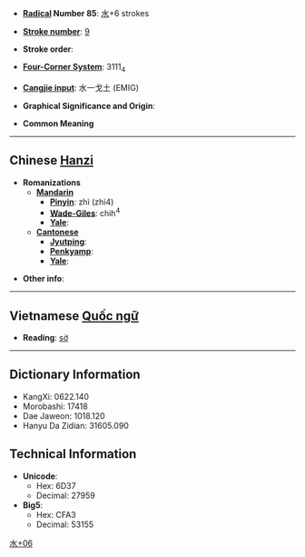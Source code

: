 * '''[[Wiktionary:Chinese radical index| Radical]] Number 85''': [[Wiktionary:Chinese radical index 水|水]]+6 strokes

* '''[[Wiktionary:Chinese total strokes index|Stroke number]]''': [[Wiktionary:Chinese total strokes index 9|9]]

* '''Stroke order''': 

* '''[[Wiktionary:Chinese four corner index|Four-Corner System]]''': 3111<sub>4</sub>

* '''[[Wiktionary:Chinese Cangjie index|Cangjie input]]''': 水一戈土 (EMIG)

* '''Graphical Significance and Origin''': 

* '''Common Meaning''' [[Category:CJKV Character articles lacking a common meaning|水+06]]

----

== Chinese [[Hanzi]] ==

* '''Romanizations'''
** '''[[Mandarin]]'''
*** '''[[Pinyin]]''': zhì (zhi4)
*** '''[[Wade-Giles]]''': chih<sup>4</sup>
*** '''[[Yale]]''': 
** '''[[Cantonese]]'''
*** '''[[Jyutping]]''':
*** '''[[Penkyamp]]''': 
*** '''[[Yale]]''': 

* '''Other info''': 

----

== Vietnamese [[Quốc ngữ]] ==

* '''Reading''': [[sờ]]

----

== Dictionary Information ==

* KangXi: 0622.140
* Morobashi: 17418
* Dae Jaweon: 1018.120
* Hanyu Da Zidian: 31605.090

== Technical Information ==

* '''Unicode''':
** Hex: 6D37
** Decimal: 27959
* '''Big5''':
** Hex: CFA3
** Decimal: 53155